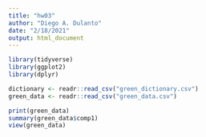 ```yaml
---
title: "hw03"
author: "Diego A. Dulanto"
date: "2/18/2021"
output: html_document
---
```


```r
library(tidyverse)
library(ggplot2)
library(dplyr)
```



```r
dictionary <- readr::read_csv("green_dictionary.csv")
green_data <- readr::read_csv("green_data.csv")
```



```r
print(green_data)
summary(green_data$comp1)
view(green_data)
```


